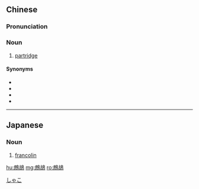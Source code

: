 {{also|鹧鸪}}
==Chinese==
{{zh-forms|s=鹧鸪}}

===Pronunciation===
{{zh-pron
|m=zhègū
|c=ze3 gu1
|h=pfs=cha-kû
|mn=chià-ko͘/chè-ko͘
|cat=n
}}

===Noun===
{{zh-noun}}

# [[partridge]]

{{zh-cat|Birds}}

====Synonyms====
* {{zh-l|灰山鶉}}
* {{zh-l|山鶉}}
* {{zh-l|石雞}}
* {{zh-l|竹雞}}

----

==Japanese==
{{ja-kanjitab|しゃ|こ|yomi=o}}

===Noun===
{{ja-noun|しゃこ|シャコ}}

# [[francolin]]

[[Category:ja:Birds|しゃこ]]

[[hu:鷓鴣]]
[[mg:鷓鴣]]
[[ro:鷓鴣]]